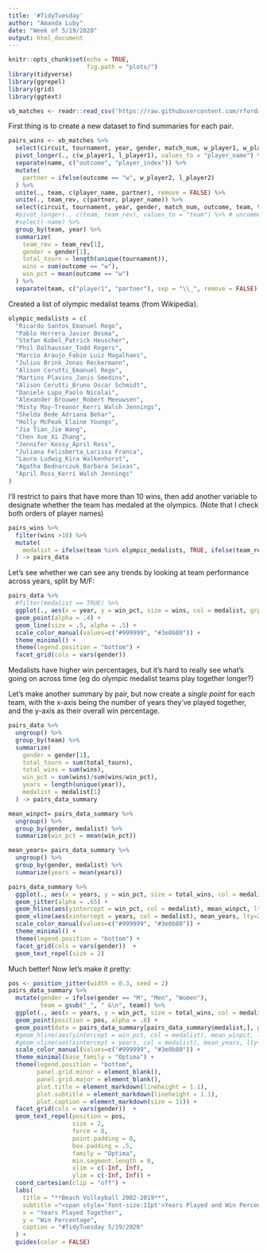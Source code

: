 ```yaml
---
title: '#TidyTuesday'
author: "Amanda Luby"
date: "Week of 5/19/2020"
output: html_document
---
```


```r
knitr::opts_chunk$set(echo = TRUE,
                      fig.path = "plots/")
library(tidyverse)
library(ggrepel)
library(grid)
library(ggtext)
```


```r
vb_matches <- readr::read_csv('https://raw.githubusercontent.com/rfordatascience/tidytuesday/master/data/2020/2020-05-19/vb_matches.csv', guess_max = 76000)
```

First thing is to create a new dataset to find summaries for each pair.

```r
pairs_wins <- vb_matches %>%
  select(circuit, tournament, year, gender, match_num, w_player1, w_player2, l_player1, l_player2) %>%
  pivot_longer(., c(w_player1, l_player1), values_to = "player_name") %>%
  separate(name, c("outcome", "player_index")) %>%
  mutate(
    partner = ifelse(outcome == "w", w_player2, l_player2)
  ) %>%
  unite(., team, c(player_name, partner), remove = FALSE) %>%
  unite(., team_rev, c(partner, player_name)) %>%
  select(circuit, tournament, year, gender, match_num, outcome, team, team_rev) %>%
  #pivot_longer(., c(team, team_rev), values_to = "team") %>% # uncomment to double-add teams
  #select(-name) %>%
  group_by(team, year) %>%
  summarize(
    team_rev = team_rev[1],
    gender = gender[1],
    total_tourn = length(unique(tournament)),
    wins = sum(outcome == "w"),
    win_pct = mean(outcome == "w")
  ) %>%
  separate(team, c("player1", "partner"), sep = "\\_", remove = FALSE)
```

Created a list of olympic medalist teams (from Wikipedia). 

```r
olympic_medalists = c(
  "Ricardo Santos_Emanuel Rego",
  "Pablo Herrera_Javier Bosma",
  "Stefan Kobel_Patrick Heuscher",
  "Phil Dalhausser_Todd Rogers",
  "Marcio Araujo_Fabio Luiz Magalhaes",
  "Julius Brink_Jonas Reckermann",
  "Alison Cerutti_Emanuel Rego",
  "Martins Plavins_Janis Smedins",
  "Alison Cerutti_Bruno Oscar Schmidt",
  "Daniele Lupo_Paolo Nicolai",
  "Alexander Brouwer_Robert Meeuwsen",
  "Misty May-Treanor_Kerri Walsh Jennings",
  "Shelda Bede_Adriana Behar",
  "Holly McPeak_Elaine Youngs",
  "Jia Tian_Jie Wang",
  "Chen Xue_Xi Zhang",
  "Jennifer Kessy_April Ross",
  "Juliana Felisberta_Larissa Franca",
  "Laura Ludwig_Kira Walkenhorst",
  "Agatha Bednarczuk_Barbara Seixas",
  "April Ross_Kerri Walsh Jennings"
)
```

I'll restrict to pairs that have more than 10 wins, then add another variable to designate whether the team has medaled at the olympics. (Note that I check both orders of player names)
```r
pairs_wins %>%
  filter(wins >10) %>%
  mutate(
    medalist = ifelse(team %in% olympic_medalists, TRUE, ifelse(team_rev %in% olympic_medalists, TRUE, FALSE))
  ) -> pairs_data
```

Let's see whether we can see any trends by looking at team performance across years, split by M/F:

```r
pairs_data %>%
  #filter(medalist == TRUE) %>%
  ggplot(., aes(x = year, y = win_pct, size = wins, col = medalist, grp = team)) +
  geom_point(alpha = .4) +
  geom_line(size = .5, alpha = .5) + 
  scale_color_manual(values=c("#999999", "#3e0b80")) + 
  theme_minimal() +
  theme(legend.position = "bottom") +
  facet_grid(cols = vars(gender)) 

```
Medalists have higher win percentages, but it's hard to really see what's going on across time (eg do olympic medalist teams play together longer?)

Let's make another summary by pair, but now create a *single point* for each team, with the x-axis being the number of years they've played together, and the y-axis as their overall win percentage. 

```r
pairs_data %>%
  ungroup() %>%
  group_by(team) %>%
  summarize(
    gender = gender[1],
    total_tourn = sum(total_tourn),
    total_wins = sum(wins),
    win_pct = sum(wins)/sum(wins/win_pct),
    years = length(unique(year)),
    medalist = medalist[1]
  ) -> pairs_data_summary

mean_winpct= pairs_data_summary %>%
  ungroup() %>%
  group_by(gender, medalist) %>%
  summarize(win_pct = mean(win_pct))

mean_years= pairs_data_summary %>%
  ungroup() %>%
  group_by(gender, medalist) %>%
  summarize(years = mean(years))

pairs_data_summary %>%
  ggplot(., aes(x = years, y = win_pct, size = total_wins, col = medalist, label = ifelse(medalist, team, ""))) + 
  geom_jitter(alpha = .65) +
  geom_hline(aes(yintercept = win_pct, col = medalist), mean_winpct, lty=2) + #add group averages for win_pct
  geom_vline(aes(xintercept = years, col = medalist), mean_years, lty=2) + #add group averages for years
  scale_color_manual(values=c("#999999", "#3e0b80")) + 
  theme_minimal() +
  theme(legend.position = "bottom") +
  facet_grid(cols = vars(gender))  + 
  geom_text_repel(size = 2) 
```

Much better! Now let's make it pretty: 


```r
pos <- position_jitter(width = 0.3, seed = 2)
pairs_data_summary %>%
  mutate(gender = ifelse(gender == "M", "Men", "Women"),
         team = gsub("_", " &\n", team)) %>%
  ggplot(., aes(x = years, y = win_pct, size = total_wins, col = medalist, label = ifelse(medalist, team, ""))) + 
  geom_point(position = pos, alpha = .6) +
  geom_point(data = pairs_data_summary[pairs_data_summary$medalist,], position = pos, col = "#3e0b80") %>%
  #geom_hline(aes(yintercept = win_pct, col = medalist), mean_winpct, lty=2) + #uncomment to add group averages for win_pct
  #geom_vline(aes(xintercept = years, col = medalist), mean_years, lty=2) + #uncomment to add group averages for years
  scale_color_manual(values=c("#999999", "#3e0b80")) + 
  theme_minimal(base_family = "Optima") +
  theme(legend.position = "bottom",
        panel.grid.minor = element_blank(),
        panel.grid.major = element_blank(),
        plot.title = element_markdown(lineheight = 1.1),
        plot.subtitle = element_markdown(lineheight = 1.1),
        plot.caption = element_markdown(size = 11)) +
  facet_grid(cols = vars(gender))  + 
  geom_text_repel(position = pos,
                  size = 2, 
                  force = 8, 
                  point.padding = 0, 
                  box.padding = .5, 
                  family = "Optima", 
                  min.segment.length = 0,
                  xlim = c(-Inf, Inf), 
                  ylim = c(-Inf, Inf)) + 
  coord_cartesian(clip = "off") +
  labs(
    title = "**Beach Volleyball 2002-2019**",
    subtitle ="<span style='font-size:11pt'>Years Played and Win Percentage for **<span style='color:#3e0b80;'>Olympic Medalist</span>** and **<span style='color:#999999;'>Non-Medalist</span>** teams</span>",
    x = "Years Played Together", 
    y = "Win Percentage",
    caption = "#TidyTuesday 5/19/2020"
  ) +
  guides(color = FALSE)
```